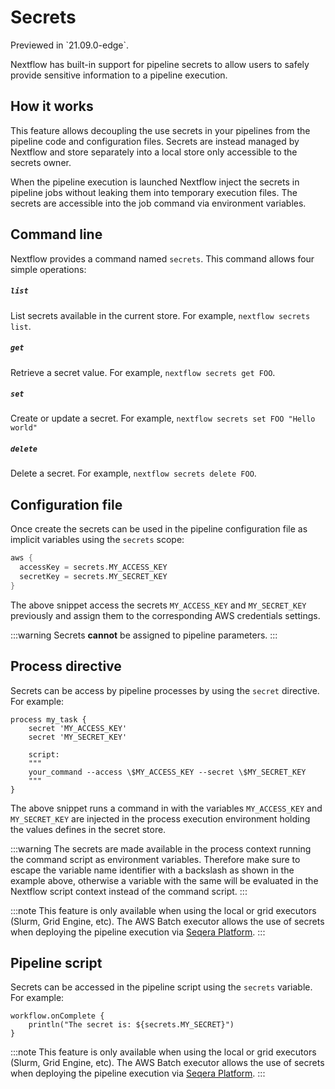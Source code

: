 
# Secrets

<AddedInVersion version="22.10.0">
Previewed in `21.09.0-edge`.
</AddedInVersion>

Nextflow has built-in support for pipeline secrets to allow users to safely provide sensitive information to a pipeline execution.

## How it works

This feature allows decoupling the use secrets in your pipelines from the pipeline code and configuration files. Secrets are instead managed by Nextflow and store separately into a local store only accessible to the secrets owner.

When the pipeline execution is launched Nextflow inject the secrets in pipeline jobs without leaking them into temporary execution files. The secrets are accessible into the job command via environment variables.

## Command line

Nextflow provides a command named `secrets`. This command allows four simple operations:

##### `list`

List secrets available in the current store. For example, `nextflow secrets list`.

##### `get`

Retrieve a secret value. For example, `nextflow secrets get FOO`.

##### `set`

Create or update a secret. For example, `nextflow secrets set FOO "Hello world"`

##### `delete`

Delete a secret. For example, `nextflow secrets delete FOO`.

## Configuration file

Once create the secrets can be used in the pipeline configuration file as implicit variables using the `secrets` scope:

```groovy
aws {
  accessKey = secrets.MY_ACCESS_KEY
  secretKey = secrets.MY_SECRET_KEY
}
```

The above snippet access the secrets `MY_ACCESS_KEY` and `MY_SECRET_KEY` previously and assign them to the corresponding AWS credentials settings.

:::warning
Secrets **cannot** be assigned to pipeline parameters.
:::

## Process directive

Secrets can be access by pipeline processes by using the `secret` directive. For example:

```nextflow
process my_task {
    secret 'MY_ACCESS_KEY'
    secret 'MY_SECRET_KEY'

    script:
    """
    your_command --access \$MY_ACCESS_KEY --secret \$MY_SECRET_KEY
    """
}
```

The above snippet runs a command in with the variables `MY_ACCESS_KEY` and `MY_SECRET_KEY` are injected in the process execution environment holding the values defines in the secret store.

:::warning
The secrets are made available in the process context running the command script as environment variables. Therefore make sure to escape the variable name identifier with a backslash as shown in the example above, otherwise a variable with the same will be evaluated in the Nextflow script context instead of the command script.
:::

:::note
This feature is only available when using the local or grid executors (Slurm, Grid Engine, etc). The AWS Batch executor allows the use of secrets when deploying the pipeline execution via [Seqera Platform](https://seqera.io/blog/pipeline-secrets-secure-handling-of-sensitive-information-in-tower/).
:::

## Pipeline script

<AddedInVersion version="24.03.0-edge" />

Secrets can be accessed in the pipeline script using the `secrets` variable. For example:

```nextflow
workflow.onComplete {
    println("The secret is: ${secrets.MY_SECRET}")
}
```

:::note
This feature is only available when using the local or grid executors (Slurm, Grid Engine, etc). The AWS Batch executor allows the use of secrets when deploying the pipeline execution via [Seqera Platform](https://seqera.io/blog/pipeline-secrets-secure-handling-of-sensitive-information-in-tower/).
:::
